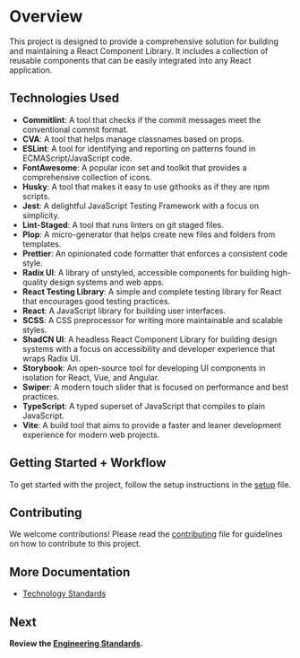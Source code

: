 
<Meta title='Foundation/Developers Guide/Overview' />

# Overview
This project is designed to provide a comprehensive solution for building and maintaining a React Component Library.
It includes a collection of reusable components that can be easily integrated into any React application.

## Technologies Used
- **Commitlint**: A tool that checks if the commit messages meet the conventional commit format.
- **CVA**: A tool that helps manage classnames based on props.
- **ESLint**: A tool for identifying and reporting on patterns found in ECMAScript/JavaScript code.
- **FontAwesome**: A popular icon set and toolkit that provides a comprehensive collection of icons.
- **Husky**: A tool that makes it easy to use githooks as if they are npm scripts.
- **Jest**: A delightful JavaScript Testing Framework with a focus on simplicity.
- **Lint-Staged**: A tool that runs linters on git staged files.
- **Plop**: A micro-generator that helps create new files and folders from templates.
- **Prettier**: An opinionated code formatter that enforces a consistent code style.
- **Radix UI**: A library of unstyled, accessible components for building high-quality design systems and web apps.
- **React Testing Library**: A simple and complete testing library for React that encourages good testing practices.
- **React**: A JavaScript library for building user interfaces.
- **SCSS**: A CSS preprocessor for writing more maintainable and scalable styles.
- **ShadCN UI**: A headless React Component Library for building design systems with a focus on accessibility and developer experience that wraps Radix UI.
- **Storybook**: An open-source tool for developing UI components in isolation for React, Vue, and Angular.
- **Swiper**: A modern touch slider that is focused on performance and best practices.
- **TypeScript**: A typed superset of JavaScript that compiles to plain JavaScript.
- **Vite**: A build tool that aims to provide a faster and leaner development experience for modern web projects.

## Getting Started + Workflow
To get started with the project, follow the setup instructions in the [setup](/docs/foundation-developers-guide-setup-and-workflow--docs) file.

## Contributing
We welcome contributions! Please read the [contributing](/docs/foundation-developers-guide-contributing--docs) file for guidelines on how to contribute to this project.

## More Documentation
- [Technology Standards](https://advocatehealth.sharepoint.com/:f:/r/sites/GRP-Digital-Consumer-First-Technology/Shared%20Documents/Technology/Standards%20Documentation?csf=1&web=1&e=xxd9AA)

## Next
**Review the [Engineering Standards](/docs/foundation-developers-guide-engineering-standards--docs).**
